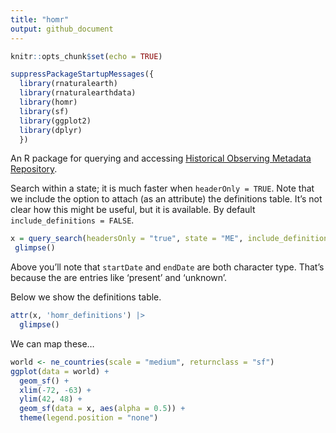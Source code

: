 ```yaml
---
title: "homr"
output: github_document
---
```


```r
knitr::opts_chunk$set(echo = TRUE)
```

```r
suppressPackageStartupMessages({
  library(rnaturalearth)
  library(rnaturalearthdata)
  library(homr)
  library(sf)
  library(ggplot2)
  library(dplyr)
  })
```


An R package for querying and accessing [Historical Observing Metadata Repository](https://www.ncei.noaa.gov/access/homr/api).

Search within a state; it is much faster when `headerOnly = TRUE`.  Note that we include the option to attach (as an attribute) the definitions table. It's not clear how this might be useful, but it is available. By default `include_definitions = FALSE`.

```r
x = query_search(headersOnly = "true", state = "ME", include_definitions = TRUE) |>
 glimpse()
```

Above you'll note that `startDate` and `endDate` are both character type.  That's because the are entries like 'present' and 'unknown'.

Below we show the definitions table.

```r
attr(x, 'homr_definitions') |>
  glimpse()
```

We can map these...

```r
world <- ne_countries(scale = "medium", returnclass = "sf")
ggplot(data = world) +
  geom_sf() +
  xlim(-72, -63) +
  ylim(42, 48) +
  geom_sf(data = x, aes(alpha = 0.5)) +
  theme(legend.position = "none") 
```